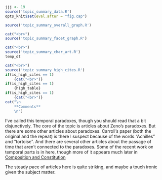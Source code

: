 ```r
jjj <- 19
source('topic_summary_data.R')
opts_knit$set(eval.after = "fig.cap")
```

```r
source('topic_summary_overall_graph.R')
```

```r
cat("<br>")
source('topic_summary_facet_graph.R')
```

```r
cat("<br>")
source('topic_summary_char_art.R')
temp_dt
```

```r
cat("<br>")
source('topic_summary_high_cites.R')
if(is_high_cites == 1)
	{cat("<br>")}
if(is_high_cites == 1)
	{high_table}
if(is_high_cites == 1)
	{cat("<br>")}
cat("\n
	**Comments**
	\n")
```

I've called this temporal paradoxes, though you should read that a bit disjunctively. The core of the topic is articles about Zeno's paradoxes. But there are some other articles about paradoxes. Carroll's paper (both the original and the repeat) is there I suspect because of the words "Achilles" and "tortoise". And there are several other articles about the passage of time that aren't connected to the paradoxes. Some of the recent work on temporal parts is in here, though more of it appears much later in [Composition and Constitution](#topic89)

The steady pace of articles here is quite striking, and maybe a touch ironic given the subject matter.